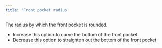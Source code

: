 ```yaml
---
title: 'Front pocket radius'
---
```


The radius by which the front pocket is rounded.

- Increase this option to curve the bottom of the front pocket
- Decrease this option to straighten out the bottom of the front pocket
